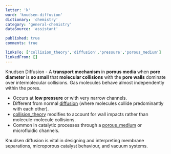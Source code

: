 ```yaml
---
letter: 'k'
word: 'knudsen-diffusion'
dictionary: 'chemistry'
category: 'general-chemistry'
dataSource: 'assistant'

published: true
comments: true

linksTo: ['collision_theory','diffusion','pressure','porous_medium']
linkedFrom: []
---
```


<a id="knudsen_diffusion">Knudsen Diffusion</a> - A **transport mechanism** in **porous media** when **pore diameter** is **so small** that **molecular collisions** with the **pore walls** dominate over intermolecular collisions. Gas molecules behave almost independently within the pores.

- Occurs at **low pressure** or with very narrow channels.
- Different from normal [diffusion](#diffusion) (where molecules collide predominantly with each other).
- [collision_theory](#collision_theory) modifies to account for wall impacts rather than molecule-molecule collisions.
- Common in catalytic processes through a [porous_medium](#porous_medium) or microfluidic channels.

<Alert type='note'>
Knudsen diffusion is vital in designing and interpreting membrane separations, microporous catalyst behaviour, and vacuum systems.
</Alert>
